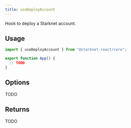 ```yaml
---
title: useDeployAccount
---
```


Hook to deploy a Starknet account.

## Usage

```ts
import { useDeployAccount } from "@starknet-react/core";

export function App() {
  // TODO
}
```

## Options

TODO

## Returns

TODO

